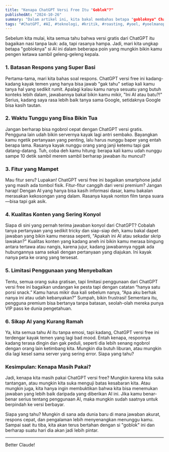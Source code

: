 ```yaml
---
title: "Kenapa ChatGPT Versi Free Itu "Goblok"?"
publishedAt: "2024-10-26"
summary: "Dalam artikel ini, kita bakal membahas betapa "gobloknya" ChatGPT versi gratis, mulai dari batasan respons hingga waktu tunggu yang bikin lo pengen teriak."
tags: "#ChatGPT, #AI, #teknologi, #kritik, #roasting, #yoel, #yoelmanoppo, #yoelandreasmanoppo, #yoelai"
---
```


Sebelum kita mulai, kita semua tahu bahwa versi gratis dari ChatGPT itu bagaikan nasi tanpa lauk: ada, tapi rasanya hampa. Jadi, mari kita ungkap betapa "gobloknya" si AI ini dalam beberapa poin yang mungkin bikin kamu pengen ketawa sambil geleng-geleng kepala.

### 1. Batasan Respons yang Super Basi  
Pertama-tama, mari kita bahas soal respons. ChatGPT versi free ini kadang-kadang kayak temen yang hanya bisa jawab "gak tahu" setiap kali kamu tanya hal yang sedikit rumit. Apalagi kalau kamu nanya sesuatu yang butuh konteks lebih dalam, jawabannya bakal bikin kamu mikir, "Ini AI atau batu?!" Serius, kadang saya rasa lebih baik tanya sama Google, setidaknya Google bisa kasih tautan.

### 2. Waktu Tunggu yang Bisa Bikin Tua  
Jangan berharap bisa ngobrol cepat dengan ChatGPT versi gratis. Pengguna lain udah bikin servernya kayak lagi antri sembako. Bayangkan kamu ngetik pertanyaan yang penting, lalu harus nunggu baper yang entah berapa lama. Rasanya kayak nunggu orang yang janji ketemu tapi gak datang-datang. Tuh, coba deh kamu hitung: berapa kali kamu udah nunggu sampe 10 detik sambil merem sambil berharap jawaban itu muncul?

### 3. Fitur yang Mampet  
Mau fitur seru? Lupakan! ChatGPT versi free ini bagaikan smartphone jadul yang masih ada tombol fisik. Fitur-fitur canggih dari versi premium? Jangan harap! Dengan AI yang hanya bisa kasih informasi dasar, kamu bakalan merasakan kekosongan yang dalam. Rasanya kayak nonton film tanpa suara—bisa tapi gak asik.

### 4. Kualitas Konten yang Sering Konyol  
Siapa di sini yang pernah terima jawaban konyol dari ChatGPT? Cobalah tanya pertanyaan yang sedikit tricky dan siap-siap deh, kamu bakal dapet jawaban yang bikin kamu merasa seperti, "Apakah ini AI atau sekadar skrip lawakan?" Kualitas konten yang kadang aneh ini bikin kamu merasa bingung antara tertawa atau nangis, karena jujur, kadang jawabannya nggak ada hubungannya sama sekali dengan pertanyaan yang diajukan. Ini kayak nanya peta ke orang yang tersesat.

### 5. Limitasi Penggunaan yang Menyebalkan  
Tentu, semua orang suka gratisan, tapi limitasi penggunaan dari ChatGPT versi free ini bagaikan undangan ke pesta tapi dengan catatan “hanya satu porsi snack.” Kamu harus mikir dua kali sebelum nanya, “Apa aku berhak nanya ini atau udah kebanyakan?” Sumpah, bikin frustrasi! Sementara itu, pengguna premium bisa bertanya tanpa batasan, seolah-olah mereka punya VIP pass ke dunia pengetahuan.

### 6. Sikap AI yang Kurang Ramah  
Ya, kita semua tahu AI itu tanpa emosi, tapi kadang, ChatGPT versi free ini terdengar kayak temen yang lagi bad mood. Entah kenapa, responnya kadang terasa dingin dan gak peduli, seperti dia lebih senang ngobrol dengan orang lain ketimbang kita. Mungkin dia butuh liburan, atau mungkin dia lagi kesel sama server yang sering error. Siapa yang tahu?

### Kesimpulan: Kenapa Masih Pakai?  
Jadi, kenapa kita masih pakai ChatGPT versi free? Mungkin karena kita suka tantangan, atau mungkin kita suka menguji batas kesabaran kita. Atau mungkin juga, kita hanya ingin membuktikan bahwa kita bisa menemukan jawaban yang lebih baik daripada yang diberikan AI ini. Jika kamu benar-benar serius tentang penggunaan AI, maka mungkin sudah saatnya untuk berpindah ke versi berbayar.

Siapa yang tahu? Mungkin di sana ada dunia baru di mana jawaban akurat, respons cepat, dan pengalaman lebih menyenangkan menunggu kamu. Sampai saat itu tiba, kita akan terus bertahan dengan si "goblok" ini dan berharap suatu hari dia akan jadi lebih pintar.

---

Better Claude!

